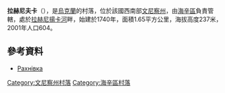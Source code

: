 {{coord|48|46|59|N|29|32|47|E|scale:30000|display=title}}

'''拉赫尼夫卡'''（{{lang-uk|Рахнівка}}），是[[烏克蘭|烏克蘭]]的村落，位於該國西南部[[文尼察州|文尼察州]]，由[[海辛區|海辛區]]負責管轄，處於[[拉赫尼揚卡河|拉赫尼揚卡河]]畔，始建於1740年，面積1.65平方公里，海拔高度237米，2001年人口604。

==參考資料==
* [http://w1.c1.rada.gov.ua/pls/z7503/A005?rdat1=29.08.2015&rf7571=1693 Рахнівка]

[[Category:文尼察州村落|Category:文尼察州村落]]
[[Category:海辛區村落|Category:海辛區村落]]


{{Vinnytsia-geo-stub}}